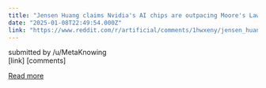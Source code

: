 ```yaml
---
title: "Jensen Huang claims Nvidia's AI chips are outpacing Moore's Law"
date: "2025-01-08T22:49:54.000Z"
link: "https://www.reddit.com/r/artificial/comments/1hwxeny/jensen_huang_claims_nvidias_ai_chips_are/"
---
```


submitted by    /u/MetaKnowing  
 [link]   [comments]

[Read more](https://www.reddit.com/r/artificial/comments/1hwxeny/jensen_huang_claims_nvidias_ai_chips_are/)
